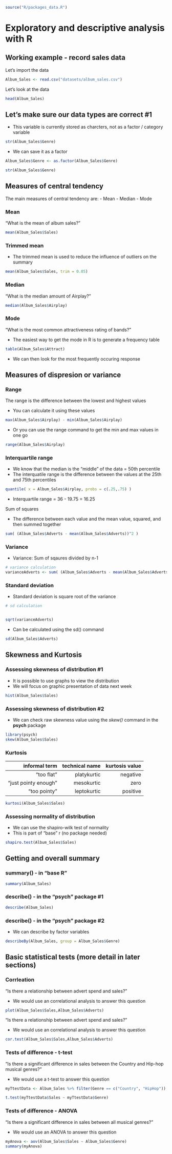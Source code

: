 

```r
source("R/packages_data.R")

```
# Exploratory and descriptive analysis with R 


## Working example - record sales data

 Let's import the data 

```r
Album_Sales <- read.csv("datasets/album_sales.csv")


```

  Let's look at the data 

```r

head(Album_Sales)
```

## Let's make sure our data types are correct #1 

- This variable is currently stored as charcters, not as a factor / category variable
```r

str(Album_Sales$Genre) 

```

- We can  save it as a factor

```r
Album_Sales$Genre <- as.factor(Album_Sales$Genre)

str(Album_Sales$Genre) 
```

## Measures of central tendency

The main measures of central tendency are:
- Mean
- Median
- Mode

### Mean 

"What is the mean of album sales?"
  
```r
mean(Album_Sales$Sales)

```

### Trimmed mean 

- The trimmed mean is used to reduce the influence of outliers on the summary

```r
mean(Album_Sales$Sales, trim = 0.05)

```

### Median 

"What is the median amount of Airplay?"

```r

median(Album_Sales$Airplay)

```
### Mode 

"What is the most common attractiveness rating of bands?"

- The easiest way to get the mode in R is to generate a frequency table

```r

table(Album_Sales$Attract)
```
- We can then look for the most frequently occuring response

## Measures of dispresion or variance 

### Range  

The range is the difference between the lowest and highest values

- You can calculate it using these values

```r

max(Album_Sales$Airplay) - min(Album_Sales$Airplay)

```
 - Or you can use the range command to get the min and max values in one go

```r

range(Album_Sales$Airplay)

```

### Interquartile range 

- We know that the median is the "middle" of the data = 50th percentile
- The interquatile range is the difference between the values at the 25th and 75th percentiles
```r
quantile( x = Album_Sales$Airplay, probs = c(.25,.75) )


```

- Interquartile range = 36 - 19.75 = 16.25

Sum of squares 

- The difference between each value and the mean value, squared, and then summed together

```r
sum( (Album_Sales$Adverts - mean(Album_Sales$Adverts))^2 )
```


### Variance 

- Variance: Sum of sqaures divided by n-1

```r

# variance calculation
varianceAdverts <- sum( (Album_Sales$Adverts - mean(Album_Sales$Adverts))^2 ) / 199

```


### Standard deviation 

- Standard deviation is square root of the variance

```r
# sd calculation


sqrt(varianceAdverts)


```
- Can be calculated using the sd() command

```r
sd(Album_Sales$Adverts)
```

## Skewness and Kurtosis 

### Assessing skewness of distribution #1
- It is possible to use graphs to view the distribution
- We will focus on graphic presentation of data next week

```r
hist(Album_Sales$Sales)

```

### Assessing skewness of distribution #2 

- We can check raw skewness value using the *skew()* command in the **psych** package

```r
library(psych)
skew(Album_Sales$Sales)

```

### Kurtosis 

| informal term |technical name|   kurtosis value |
|--:|--:|--:|
|"too flat"|platykurtic|   negative|
|  "just pointy enough"|  mesokurtic|  zero|
| "too pointy" |leptokurtic |positive |

```r
kurtosi(Album_Sales$Sales)
```

### Assessing normality of distribution 
 
- We can use the shapiro-wilk test of normality
- This is part of "base" r (no package needed)

```r
shapiro.test(Album_Sales$Sales)
```

## Getting and overall summary 

### summary() - in "base R" 

```r
summary(Album_Sales)
```


### describe() - in the "psych" package #1 
```r
describe(Album_Sales)
```

### describe() - in the "psych" package #2 

- We can describe by factor variables 
```r
describeBy(Album_Sales, group = Album_Sales$Genre)
```


## Basic statistical tests (more detail in later sections)

### Corrleation 

"Is there a relationship between advert spend and sales?"

- We would use an correlational analysis to answer this question

```r
plot(Album_Sales$Sales,Album_Sales$Adverts)

```



"Is there a relationship between advert spend and sales?"

- We would use an correlational analysis to answer this question

```r
cor.test(Album_Sales$Sales,Album_Sales$Adverts)


```

### Tests of difference - t-test 

"Is there a significant difference in sales between the Country and Hip-hop musical genres?"

- We would use a t-test to answer this question

```r
myTtestData <- Album_Sales %>% filter(Genre == c("Country", "HipHop"))

t.test(myTtestData$Sales ~ myTtestData$Genre)

```
### Tests of difference - ANOVA 

"Is there a significant difference in sales between all musical genres?"

- We would use an ANOVA to answer this question

```r
myAnova <- aov(Album_Sales$Sales ~ Album_Sales$Genre)
summary(myAnova)

```



